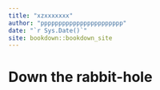 ```yaml
--- 
title: "xzxxxxxxx"
author: "ppppppppppppppppppppppp"
date: "`r Sys.Date()`"
site: bookdown::bookdown_site
---
```


# Down the rabbit-hole

